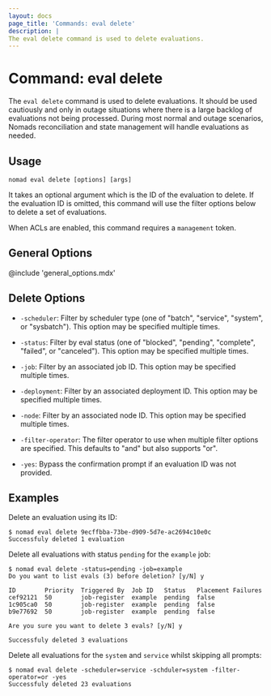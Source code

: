 ```yaml
---
layout: docs
page_title: 'Commands: eval delete'
description: |
The eval delete command is used to delete evaluations.
---
```


# Command: eval delete

The `eval delete` command is used to delete evaluations. It should be used
cautiously and only in outage situations where there is a large backlog of
evaluations not being processed. During most normal and outage scenarios,
Nomads reconciliation and state management will handle evaluations as needed.

## Usage

```plaintext
nomad eval delete [options] [args]
```

It takes an optional argument which is the ID of the evaluation to delete. If
the evaluation ID is omitted, this command will use the filter options below to
delete a set of evaluations.

When ACLs are enabled, this command requires a `management` token.

## General Options

@include 'general_options.mdx'

## Delete Options

- `-scheduler`: Filter by scheduler type (one of "batch", "service", "system",
  or "sysbatch"). This option may be specified multiple times.

- `-status`: Filter by eval status (one of "blocked", "pending", "complete",
  "failed", or "canceled"). This option may be specified multiple times.

- `-job`: Filter by an associated job ID. This option may be specified multiple
  times.

- `-deployment`: Filter by an associated deployment ID. This option may be
  specified multiple times.

- `-node`: Filter by an associated node ID. This option may be specified multiple
  times.

- `-filter-operator`: The filter operator to use when multiple filter options are
  specified. This defaults to "and" but also supports "or".

- `-yes`: Bypass the confirmation prompt if an evaluation ID was not provided.

## Examples

Delete an evaluation using its ID:

```shell-session
$ nomad eval delete 9ecffbba-73be-d909-5d7e-ac2694c10e0c
Successfuly deleted 1 evaluation
```

Delete all evaluations with status `pending` for the `example` job:
```shell-session
$ nomad eval delete -status=pending -job=example
Do you want to list evals (3) before deletion? [y/N] y

ID        Priority  Triggered By  Job ID   Status   Placement Failures
cef92121  50        job-register  example  pending  false
1c905ca0  50        job-register  example  pending  false
b9e77692  50        job-register  example  pending  false

Are you sure you want to delete 3 evals? [y/N] y

Successfuly deleted 3 evaluations
```

Delete all evaluations for the `system` and `service` whilst skipping all
prompts:
```shell-session
$ nomad eval delete -scheduler=service -schduler=system -filter-operator=or -yes
Successfuly deleted 23 evaluations
```
